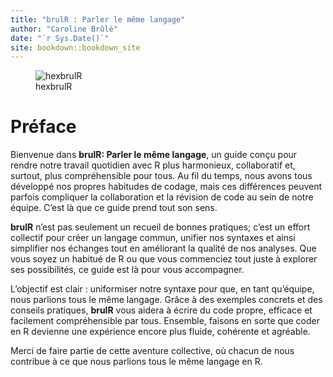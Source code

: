 ```yaml
---
title: "brulR : Parler le même langage"
author: "Caroline Brûlé"
date: "`r Sys.Date()`"
site: bookdown::bookdown_site
---
```


![hexbrulR](images/hex-brulR.png)

# Préface {.unnumbered}

Bienvenue dans **brulR: Parler le même langage**, un guide conçu pour rendre notre travail quotidien avec R plus harmonieux, collaboratif et, surtout, plus compréhensible pour tous. Au fil du temps, nous avons tous développé nos propres habitudes de codage, mais ces différences peuvent parfois compliquer la collaboration et la révision de code au sein de notre équipe. C'est là que ce guide prend tout son sens.

**brulR** n'est pas seulement un recueil de bonnes pratiques; c'est un effort collectif pour créer un langage commun, unifier nos syntaxes et ainsi simplifier nos échanges tout en améliorant la qualité de nos analyses. Que vous soyez un habitué de R ou que vous commenciez tout juste à explorer ses possibilités, ce guide est là pour vous accompagner.

L'objectif est clair : uniformiser notre syntaxe pour que, en tant qu'équipe, nous parlions tous le même langage. Grâce à des exemples concrets et des conseils pratiques, **brulR** vous aidera à écrire du code propre, efficace et facilement compréhensible par tous. Ensemble, faisons en sorte que coder en R devienne une expérience encore plus fluide, cohérente et agréable.

Merci de faire partie de cette aventure collective, où chacun de nous contribue à ce que nous parlions tous le même langage en R.
